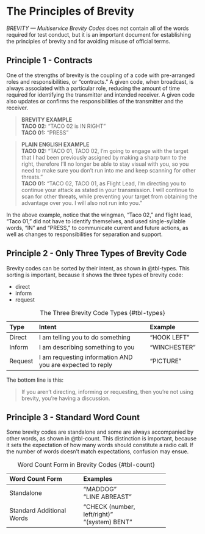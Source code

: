 # The Principles of Brevity

*BREVITY --- Multiservice Brevity Codes* does not contain all of the words required for test conduct, but it is an important document for establishing the principles of brevity and for avoiding misuse of official terms.

## Principle 1 - Contracts

One of the strengths of brevity is the coupling of a code with pre-arranged roles and responsibilities, or "contracts." A given code, when broadcast, is always associated with a particular role, reducing the amount of time required for identifying the transmitter and intended receiver. A given code also updates or confirms the responsibilities of the transmitter and the receiver.

> **BREVITY EXAMPLE**\
> **TACO 02:** "TACO 02 is IN RIGHT"\
> **TACO 01:** "PRESS"

> **PLAIN ENGLISH EXAMPLE**\
> **TACO 02:** "TACO 01, TACO 02, I'm going to engage with the target that I had been previously assigned by making a sharp turn to the right, therefore I'll no longer be able to stay visual with you, so you need to make sure you don't run into me and keep scanning for other threats."\
> **TACO 01:** "TACO 02, TACO 01, as Flight Lead, I'm directing you to continue your attack as stated in your transmission. I will continue to scan for other threats, while preventing your target from obtaining the advantage over you. I will also not run into you."\

In the above example, notice that the wingman, "Taco 02," and flight lead, "Taco 01," did not have to identify themselves, and used single-syllable words, "IN" and "PRESS," to communicate current and future actions, as well as changes to responsibilities for separation and support.

## Principle 2 - Only Three Types of Brevity Code

Brevity codes can be sorted by their intent, as shown in @tbl-types. This sorting is important, because it shows the three types of brevity code:

- direct
- inform
- request

Type          Intent                                                      Example
------------- ----------------------------------------------------------- --------------
Direct        I am telling you to do something                            "HOOK LEFT"
Inform        I am describing something to you                            "WINCHESTER"
Request       I am requesting information AND you are expected to reply   "PICTURE"

: The Three Brevity Code Types {#tbl-types}


The bottom line is this: 

> If you aren't directing, informing or requesting, then you're not using brevity, you're having a discussion.

## Principle 3 - Standard Word Count

Some brevity codes are standalone and some are always accompanied by other words, as shown in @tbl-count. This distinction is important, because it sets the expectation of how many words should constitute a radio call. If the number of words doesn't match expectations, confusion may ensue.

-----------------------------------------------------------
Word Count Form             Examples
--------------------------- -------------------------------
Standalone                  "MADDOG"\
                            "LINE ABREAST"

Standard Additional Words   "CHECK (number, left/right)"\
                            "(system) BENT"
-----------------------------------------------------------

: Word Count Form in Brevity Codes {#tbl-count}
